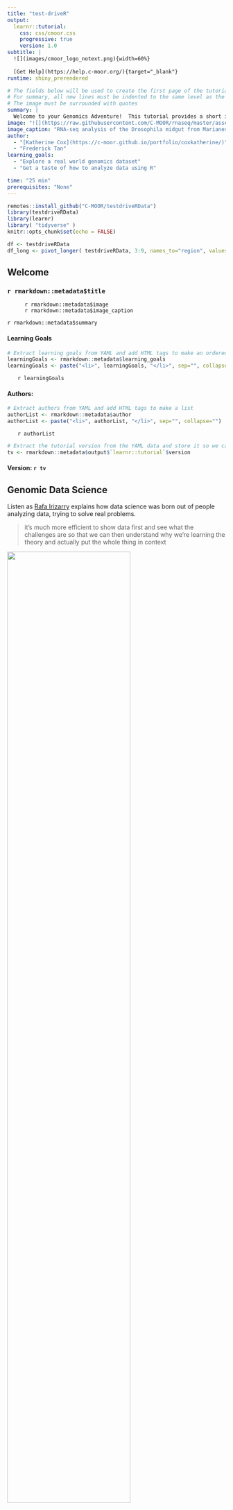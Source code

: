 ```yaml
---
title: "test-driveR"
output:
  learnr::tutorial:
    css: css/cmoor.css
    progressive: true
    version: 1.0
subtitle: |
  ![](images/cmoor_logo_notext.png){width=60%}
  
  [Get Help](https://help.c-moor.org/){target="_blank"}
runtime: shiny_prerendered

# The fields below will be used to create the first page of the tutorial.  You can use markdown.
# For summary, all new lines must be indented to the same level as the first line.
# The image must be surrounded with quotes
summary: |
  Welcome to your Genomics Adventure!  This tutorial provides a short introduction to the world of genomic data science using R.  You will work with a real world dataset to experience first hand what it is like to sort, extract, and plot data programatically.  Don't worry if you don't understand each command completely at this point.  Upcoming videos, readings, and exercises will explain these commands in more depth.
image: "![](https://raw.githubusercontent.com/C-MOOR/rnaseq/master/assets/images/elife-00886-fig2D.jpg)"
image_caption: "RNA-seq analysis of the Drosophila midgut from Marianes and Spradling 2013"
author:
  - "[Katherine Cox](https://c-moor.github.io/portfolio/coxkatherine/)"
  - "Frederick Tan"
learning_goals:
  - "Explore a real world genomics dataset"
  - "Get a taste of how to analyze data using R"

time: "25 min"
prerequisites: "None"
---
```


```r
remotes::install_github("C-MOOR/testdriveRData")
library(testdriveRData)
library(learnr)
library( "tidyverse" )
knitr::opts_chunk$set(echo = FALSE)

df <- testdriveRData
df_long <- pivot_longer( testdriveRData, 3:9, names_to="region", values_to="count" )
```


<!---
Don't edit the Welcome page, it will be filled in automatically using the information from the YAML header
Edit the rest of the document as you like
There are some suggested sections to provide a standard order across our tutorials, but they may not all be needed/appropriate for all tutorials.
Section 1. Content 1 has example quizes and exercises
-->

## Welcome {.splashpage}

### `r rmarkdown::metadata$title`

<div class="splashpage-container">
  <figure class="splashpage-image">
  `r rmarkdown::metadata$image`{width=100%}
  <figcaption class="caption">`r rmarkdown::metadata$image_caption`</figcaption>
  </figure>

  `r rmarkdown::metadata$summary`
  

</div>


#### Learning Goals

```r
# Extract learning goals from YAML and add HTML tags to make an ordered list
learningGoals <- rmarkdown::metadata$learning_goals
learningGoals <- paste("<li>", learningGoals, "</li>", sep="", collapse="")

```

<ol>
`r learningGoals`
</ol>

#### Authors:

```r
# Extract authors from YAML and add HTML tags to make a list
authorList <- rmarkdown::metadata$author
authorList <- paste("<li>", authorList, "</li>", sep="", collapse="")

```

<ul>
`r authorList`
</ul>


```r
# Extract the tutorial version from the YAML data and store it so we can print it using inline r code below.  This can't be done directly inline because the code for extracting the YAML data uses backticks
tv <- rmarkdown::metadata$output$`learnr::tutorial`$version
```

#### Version: `r tv`

## Genomic Data Science

Listen as [Rafa Irizarry](https://rafalab.github.io) explains how data science was born out of people analyzing data, trying to solve real problems.

> it's much more efficient to show data first and see what the challenges are so that we can then understand why we're learning the theory and actually put the whole thing in context

![](https://www.youtube.com/watch?v=CZp6530gjIg){width=75%}

Note that this video comes from the introduction to a [different course](http://genomicsclass.github.io/book/).  While we won't cover entire pipelines, we will show real data, not toy examples, that people are challenged with day in and day out across the research world.

## Show Me the Data!

### Preface

Here we introduce you to a real world (rectangular) dataset that you will use to work through three exercises to give you a taste of some useful commands. Don't worry if you don't understand them completely at this point.  Upcoming videos, readings, and exercises will explain these commands in more depth.

```r
question("What is the goal of these exercises?",
  answer("To see how much you already know"),
  answer("To give you a taste of some useful commands", correct=TRUE),
  answer("To daze and confuse you"),
  allow_retry = TRUE
)
```

### Dataset: Marianes and Spradling, 2013 (1/2)

Now that you've learnt a little about R and data science, let's get some practice!  We'll explore data from [Marianes and Spradling, 2013](https://elifesciences.org/articles/00886) which found ten distinct subregions along the anterior-posterior axis of the *Drosophila* midgut.

![](https://raw.githubusercontent.com/C-MOOR/rnaseq/master/assets/images/elife-00886-fig2A.jpg){width=100%}

### Dataset: Marianes and Spradling, 2013 (2/2)

RNA-seq analysis of these subregions revealed differential "expression of hundreds of genes with likely tissue functions."

![](https://raw.githubusercontent.com/C-MOOR/rnaseq/master/assets/images/elife-00886-fig2D.jpg){width=100%}

## Exercise 1: Sort Data

### Sort genes based on read counts (1/2)

This `arrange()` command arranges genes based on read counts in region `a1` (in descending order thanks to the `desc()` function).  `Amy-p` is an amylase gene that has the 10th highest read counts in `a1`.

```r
arrange( df, desc( a1 ) )
```

### Sort genes based on read counts (2/2)

Now it's your turn to sort the genes!  To arrange the genes based on read counts in region `Cu`:

- Modify this command and replace `a1` with `Cu` (case sensitive)
- Click `Run Code`

```r
arrange( df, desc( a1 ) )
```

```r
question("What gene has the highest read count in Cu?",
  answer("Amy-p"),
  answer("Vha16-1", correct=TRUE),
  answer("CG12374"),
  allow_retry = TRUE
)
```

## Exercise 2: Extract Data

### Extract genes of interest (1/2)

Peptidoglycan recognition proteins (PGRPs) are key components of the innate immune system and mediate interactions between the host and gut microbiome.  This `filter()` command filters for any row where the `gene_name` contains `PGRP` (thanks to the `str_detect()` function).

```r
filter( df, str_detect( gene_name, "PGRP" ) )
```

### Extract genes of interest (2/2)

Now it's your turn to filter the genes!  This simpler command filters for rows where `gene_name` is exactly `lab`, a homeobox transcription factor highly expressed in the `Cu` region involved in copper cell differentiation.

```r
filter( df, gene_name == "lab" )
```

Note that here we use the simpler construct `gene_name == "lab"` to filter for any row where `gene_name` is **exactly** equal to `lab`.

To examine the regional expression of the acyl transferase `CG3106`:

- Modify this command and replace `lab` with `CG3106`
- Click `Run Code`

```r
filter( df, gene_name == "lab" )
```

```r
question("What region has the highest expression of `CG3106`?",
  answer("a1"),
  answer("Cu"),
  answer("p1", correct=TRUE),
  allow_retry = TRUE
)
```

## Exercise 3: Plot Data

### Plot genes across regions (1/2)

Finally, let's visualize the regional expression of two genes along the anterior-posterior axis using a bar plot.  We'll dive deeper into this `ggplot()` command in the next tutorial.

```r
goi <- c( "lab", "CG3106" )
ggplot( filter( df_long, gene_name %in% goi ) ) +
    geom_bar( aes( region, count, fill=region ), stat="identity" ) +
    facet_wrap( ~ gene_name, scales="free_y" )
```

### Plot genes across regions (2/2)

Now it's your turn to add more genes to this plot!  Try this by adding another gene to the `goi` list (`goi` for "genes of interest").  For example, to also plot `PGRP-SC1b` add `, "PGRP-SC1b"` e.g.

- `goi <- c( "lab", "CG3106", "PGRP-SC1b" )`

Importantly, note that:

- Gene names need to be surrounded by double quotes (`"`PGRP-SC1b`"`)
- R is case sensitive (e.g. "PGRP-SC1`b`" not "PGRP-SC1`B`")
- A comma in required between each gene ("CG3106"`,` "PGRP-SC1b")

Other genes to try are: `PGRP-SC1b`, `PGRP-SC2`, `betaTry`, and `Gal`

```r
goi <- c( "lab", "CG3106" )
ggplot( filter( df_long, gene_name %in% goi ) ) +
    geom_bar( aes( region, count, fill=region ), stat="identity" ) +
    facet_wrap( ~ gene_name, scales="free_y" )
```

```r
question("Which gene has the most total read counts across all regions?",
  answer("lab"),
  answer("CG3106", correct=TRUE),
  answer("PGRP-SC1b"),
  allow_retry = TRUE
)
```

## Try it Out!

Now that we've taken a few looks at RNA-seq data together, go ahead and try some things on your own!

As a reminder, here is an image from the Marianes and Spradling (2013) paper showing 3 large regions (top) and 7 smaller subregions (bottom) of the *Drosophila* midgut.

![Marianes, A., & Spradling, A. C. (2013). Physiological and stem cell compartmentalization within the Drosophila midgut. eLife, 2, e00886. http://doi.org/10.7554/eLife.00886.  Figure 3.](https://iiif.elifesciences.org/lax:00886/elife-00886-fig3-v1.tif/full/1234,/0/default.jpg){ width=100% }

You can read more about these different regions and subsections in the  [paper](https://www.ncbi.nlm.nih.gov/pmc/articles/PMC3755342/).

Here are some additional reminders that may be helpful

- Click on the left hand navigation menu to see what commands you have already tried
- Run the command `df` to explore the contents of the data.frame
- Possible `region`s are `a1`, `a2_3`, `Cu`, `LFCFe`, `Fe`, `p1`, and `p2_4`
- Example `gene_name`s are `a`, `abd-A`, `Abd-B`, `Egfr`, `N`, `hh`, `bsk`, and `Akt1`
- Find more tips in our [R cheat sheet](https://github.com/C-MOOR/cure-rnaseq/blob/master/tutorials/Rcheatsheet.md)

There are several blocks for your convenience, use as many as you like!

```r

```

```r

```

```r

```
